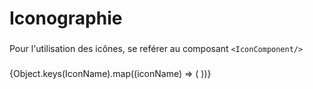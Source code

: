 <!-- Iconography.stories.mdx -->



<Meta title='Iconographie/Icons' />

# Iconographie

###

Pour l'utilisation des icônes, se reférer au composant `<IconComponent/>`

###

<IconGallery>
  {Object.keys(IconName).map((iconName) => (
    <IconItem name={iconName}>
      <IconComponent name={iconName} className='fill-primary' />
    </IconItem>
  ))}
</IconGallery>
